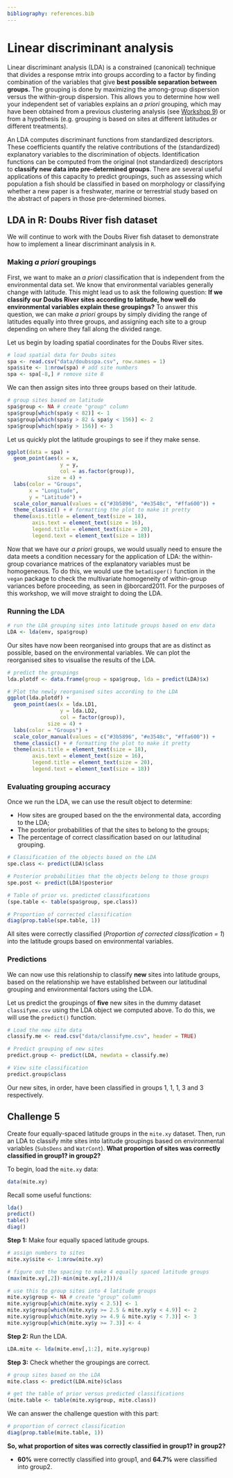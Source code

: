 ```yaml
---
bibliography: references.bib
---
```


# Linear discriminant analysis

Linear discriminant analysis (LDA) is a constrained (canonical) technique that divides a response mtrix into groups according to a factor by finding combination of the variables that give **best possible separation between groups.** The grouping is done by maximizing the among-group dispersion versus the within-group dispersion. This allows you to determine how well your independent set of variables explains an *a priori* grouping, which may have been obtained from a previous clustering analysis (see [Workshop 9](https://github.com/QCBSRworkshops/workshop09)) or from a hypothesis (e.g. grouping is based on sites at different latitudes or different treatments).

An LDA computes discriminant functions from standardized descriptors. These coefficients quantify the relative contributions of the (standardized) explanatory variables to the discrimination of objects. Identification functions can be computed from the original (not standardized) descriptors to **classify new data into pre-determined groups**. There are several useful applications of this capacity to predict groupings, such as assessing which population a fish should be classified in based on morphology or classifying whether a new paper is a freshwater, marine or terrestrial study based on the abstract of papers in those pre-determined biomes.

## LDA in R: Doubs River fish dataset

We will continue to work with the Doubs River fish dataset to demonstrate how to implement a linear discriminant analysis in `R`. 

### Making *a priori* groupings

First, we want to make an *a priori* classification that is independent from the environmental data set. We know that environmental variables generally change with latitude. This might lead us to ask the following question: **If we classify our Doubs River sites according to latitude, how well do environmental variables explain these groupings?** To answer this question, we can make *a priori* groups by simply dividing the range of latitudes equally into three groups, and assigning each site to a group depending on where they fall along the divided range.

Let us begin by loading spatial coordinates for the Doubs River sites.

```r
# load spatial data for Doubs sites
spa <- read.csv("data/doubsspa.csv", row.names = 1)
spa$site <- 1:nrow(spa) # add site numbers
spa <- spa[-8,] # remove site 8
```

We can then assign sites into three groups based on their latitude.

```r
# group sites based on latitude
spa$group <- NA # create "group" column
spa$group[which(spa$y < 82)] <- 1
spa$group[which(spa$y > 82 & spa$y < 156)] <- 2
spa$group[which(spa$y > 156)] <- 3
```

Let us quickly plot the latitude groupings to see if they make sense.

```r
ggplot(data = spa) +
  geom_point(aes(x = x, 
                 y = y, 
                 col = as.factor(group)), 
             size = 4) +
  labs(color = "Groups", 
       x = "Longitude", 
       y = "Latitude") +
  scale_color_manual(values = c("#3b5896", "#e3548c", "#ffa600")) +
  theme_classic() + # formatting the plot to make it pretty
  theme(axis.title = element_text(size = 18),
        axis.text = element_text(size = 16),
        legend.title = element_text(size = 20),
        legend.text = element_text(size = 18))
```

Now that we have our *a priori* groups, we would usually need to ensure the data meets a condition necessary for the application of LDA: the within-group covariance matrices of the explanatory variables must be homogeneous. To do this, we would use the `betadisper()` function in the `vegan` package to check the multivariate homogeneity of within-group variances before proceeding, as seen in @borcard2011. For the purposes of this workshop, we will move straight to doing the LDA.

### Running the LDA

```r
# run the LDA grouping sites into latitude groups based on env data
LDA <- lda(env, spa$group)
```

Our sites have now been reorganised into groups that are as distinct as possible, based on the environmental variables. We can plot the reorganised sites to visualise the results of the LDA.

```r
# predict the groupings
lda.plotdf <- data.frame(group = spa$group, lda = predict(LDA)$x)
```

```r
# Plot the newly reorganised sites according to the LDA
ggplot(lda.plotdf) +
  geom_point(aes(x = lda.LD1, 
                 y = lda.LD2, 
                 col = factor(group)), 
             size = 4) +
  labs(color = "Groups") +
  scale_color_manual(values = c("#3b5896", "#e3548c", "#ffa600")) +
  theme_classic() + # formatting the plot to make it pretty
  theme(axis.title = element_text(size = 18),
        axis.text = element_text(size = 16),
        legend.title = element_text(size = 20),
        legend.text = element_text(size = 18))
```

### Evaluating grouping accuracy

Once we run the LDA, we can use the result object to determine:   

* How sites are grouped based on the the environmental data, according to the LDA;  
* The posterior probabilities of that the sites to belong to the groups;  
* The percentage of correct classification based on our latitudinal grouping.

```r
# Classification of the objects based on the LDA
spe.class <- predict(LDA)$class

# Posterior probabilities that the objects belong to those groups
spe.post <- predict(LDA)$posterior

# Table of prior vs. predicted classifications
(spe.table <- table(spa$group, spe.class))

# Proportion of corrected classification
diag(prop.table(spe.table, 1))
```

All sites were correctly classified (*Proportion of corrected classification = 1*) into the latitude groups based on environmental variables.

### Predictions

We can now use this relationship to classify **new** sites into latitude groups, based on the relationship we have established between our latitudinal grouping and environmental factors using the LDA. 

Let us predict the groupings of **five** new sites in the dummy dataset `classifyme.csv` using the LDA object we computed above. To do this, we will use the `predict()` function.

```r
# Load the new site data
classify.me <- read.csv("data/classifyme.csv", header = TRUE)

# Predict grouping of new sites
predict.group <- predict(LDA, newdata = classify.me)

# View site classification
predict.group$class
```

Our new sites, in order, have been classified in groups 1, 1, 1, 3 and 3 respectively.

## Challenge 5

Create four equally-spaced latitude groups in the `mite.xy` dataset. Then, run an LDA to classify mite sites into latitude groupings based on environmental variables (`SubsDens` and `WatrCont`). **What proportion of sites was correctly classified in group1? in group2?**

To begin, load the `mite.xy` data:
```r
data(mite.xy)
```

Recall some useful functions:
```r
lda()
predict()
table()
diag()
```

**Step 1:** Make four equally spaced latitude groups.

```r
# assign numbers to sites
mite.xy$site <- 1:nrow(mite.xy)

# figure out the spacing to make 4 equally spaced latitude groups 
(max(mite.xy[,2])-min(mite.xy[,2]))/4

# use this to group sites into 4 latitude groups
mite.xy$group <- NA # create "group" column
mite.xy$group[which(mite.xy$y < 2.5)] <- 1
mite.xy$group[which(mite.xy$y >= 2.5 & mite.xy$y < 4.9)] <- 2
mite.xy$group[which(mite.xy$y >= 4.9 & mite.xy$y < 7.3)] <- 3
mite.xy$group[which(mite.xy$y >= 7.3)] <- 4
```

**Step 2:** Run the LDA.
```r
LDA.mite <- lda(mite.env[,1:2], mite.xy$group)
```

**Step 3:** Check whether the groupings are correct.
```r
# group sites based on the LDA
mite.class <- predict(LDA.mite)$class

# get the table of prior versus predicted classifications
(mite.table <- table(mite.xy$group, mite.class))
```

We can answer the challenge question with this part:

```r
# proportion of correct classification
diag(prop.table(mite.table, 1))
```

**So, what proportion of sites was correctly classified in group1? in group2?**  

* **60%** were correctly classified into group1, and **64.7%** were classified into group2.
